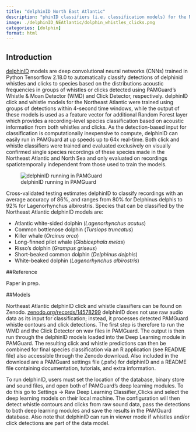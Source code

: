 ```yaml
---
title: "delphinID North East Atlantic"
description: "phinID classifiers (i.e. classification models) for the Northeast Atlantic - process clicks and whistle contours detected using PAMGuard’s Whistle & Moan Detector and Click Detector to classify seven delphinid species. "
image: ./delphinID_NEAtlantic/dolphin_whistles_clicks.png
categories: [dolphin]
format: html
---
```


## Introduction

[delphinID](https://github.com/tristankleyn/which.dolphin/tree/main) models are deep convolutional neural networks (CNNs) trained in Python Tensorflow 2.18.0 to automatically classify detections of delphinid whistles and clicks to species based on the distributions acoustic frequencies in groups of whistles or clicks detected using PAMGuard's Whistle & Moan Detector (WMD) and Click Detector, respectively. delphinID click and whistle models for the Northeast Atlantic were trained using groups of detections within 4-second time windows, while the output of these models is used as a feature vector for additional Random Forest layer which provides a recording-level species classification based on acoustic information from both whistles and clicks. As the detection-based input for classification is computationally inexpensive to compute, delphinID can easily run in PAMGuard at up speeds up to 64x real-time. Both click and whistle classifiers were trained and evaluated exclusively on visually confirmed single species recordings of these species made in the Northeast Atlantic and North Sea and only evaluated on recordings spatiotemporally independent from those used to train the models.

![delphinID running in PAMGuard](./delphinID_NEAtlantic/PAMGuard_delphinID_gif.gif)

Cross-validated testing estimates delphinID to classify recordings with an average accuracy of 86%, and ranges from 80% for Delphinus delphis to 92% for Lagenorhynchus albirostris. Species that can be classified by the Northeast Atlantic delphinID models are: 

*	Atlantic white-sided dolphin (_Lagenorhynchus acutus_) 
*	Common bottlenose dolphin (_Tursiops truncatus_) 
*	Killer whale (_Orcinus orca_) 
*	Long-finned pilot whale (_Globicephala melas_) 
*	Risso’s dolphin (_Grampus griseus_) 
*	Short-beaked common dolphin (_Delphinus delphis_) 
*	White-beaked dolphin (_Lagenorhynchus albirostris_) 
 
##Reference 

Paper in prep. 

##Models 

Northeast Atlantic delphinID click and whistle classifiers can be found on Zenodo. [zenodo.org/records/14578299](https://zenodo.org/records/14578299)
delphinID does not use raw audio data as its input for classification; instead, it processes detected PAMGuard whistle contours and click detections. The first step is therefore to run the WMD and the Click Detector on wav files in PAMGuard. The output is then run through the delphinID models loaded into the Deep Learning module in PAMGuard. The resulting click and whistle predictions can then be combined for final species classification via an R application (see README file) also accessible through the Zenodo download. Also included in the download are a PAMGuard settings file (.psfx) for delphinID and a README file containing documentation, tutorials, and extra information. 

To run delphinID, users must set the location of the database, binary store and sound files, and open both of PAMGuard’s deep learning modules. To do this go to Settings -> Raw Deep Learning Classifier_Clicks and select the deep learning models on their local machine. The configuration will then detect whistle contours and clicks from raw sound data, pass the detections to both deep learning modules and save the results in the PAMGuard database. Also note that delphinID can run in viewer mode if whistles and/or click detections are part of the data model. 
